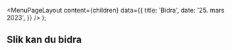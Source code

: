 
<Meta
  title='Bidra'
  description='Beskrivelse'
/>

  <MenuPageLayout
    content={children}
    data={{
      title: 'Bidra',
      date: '25. mars 2023',
    }}
  />
);

## Slik kan du bidra

